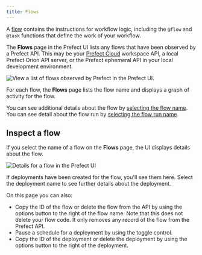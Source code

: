 ```yaml
---
title: Flows
---
```




A [flow](/2.6.9/concepts/flows/) contains the instructions for workflow logic, including the `@flow` and `@task` functions that define the work of your workflow. 

The **Flows** page in the Prefect UI lists any flows that have been observed by a Prefect API. This may be your [Prefect Cloud](/2.6.9/ui/cloud/) workspace API, a local Prefect Orion API server, or the Prefect ephemeral API in your local development environment.

![View a list of flows observed by Prefect in the Prefect UI.](/2.6.9/img/ui/orion-flows.png)

For each flow, the **Flows** page lists the flow name and displays a graph of activity for the flow.

You can see additional details about the flow by [selecting the flow name](#inspect-a-flow). You can see detail about the flow run by [selecting the flow run name](#inspect-a-flow-run).

## Inspect a flow

If you select the name of a flow on the **Flows** page, the UI displays details about the flow.

![Details for a flow in the Prefect UI](/2.6.9/img/ui/orion-flow-details.png)

If deployments have been created for the flow, you'll see them here. Select the deployment name to see further details about the deployment.

On this page you can also:

- Copy the ID of the flow or delete the flow from the API by using the options button to the right of the flow name. Note that this does not delete your flow code. It only removes any record of the flow from the Prefect API.
- Pause a schedule for a deployment by using the toggle control.
- Copy the ID of the deployment or delete the deployment by using the options button to the right of the deployment.